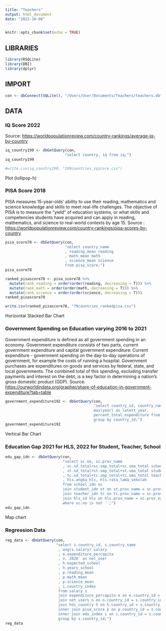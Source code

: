 ```yaml
---
title: "Teachers"
output: html_document
date: "2022-10-08"
---
```


```r
knitr::opts_chunk$set(echo = TRUE)
```

## LIBRARIES

```r
library(RSQLite)
library(DBI)
library(dplyr)
```

## IMPORT

```r
con <- dbConnect(SQLite(), "/Users/User/Documents/Teachers/teachers.db")
```

## DATA

### IQ Score 2022

Source: <https://worldpopulationreview.com/country-rankings/average-iq-by-country>

```r
iq_country199 <- dbGetQuery(con,
                           "select country, iq from iq;")
iq_country199
```

```r
#write.csv(iq_country199, "199countries_iqscore.csv")
```

Plot (lollipop-h)

### PISA Score 2018

PISA measures 15-year-olds' ability to use their reading, mathematics and science knowledge and skills to meet real-life challenges. The objective of PISA is to measure the “yield” of education systems, or what skills and competencies students have acquired and can apply in reading, mathematics, and science to real-world contexts by age 15.
Source : <https://worldpopulationreview.com/country-rankings/pisa-scores-by-country>

```r
pisa_score78 <- dbGetQuery(con, 
                           "select country_name
                           , reading_mean reading
                           , math_mean math
                           , science_mean science 
                           from pisa_score;")
pisa_score78
```

```r
ranked_pisascore78 <- pisa_score78 %>% 
  mutate(rank_reading = order(order(reading, decreasing = T))) %>%
  mutate(rank_math = order(order(math, decreasing = T))) %>%
  mutate(rank_science = order(order(science, decreasing = T)))
ranked_pisascore78
```

```r
write.csv(ranked_pisascore78, "79countries_rankedpisa.csv")
```



Horizontal Stacked Bar Chart

### Government Spending on Education varying 2016 to 2021

Government expenditure is defined as all government spending in an economy. Government expenditure consists of two parts, current government expenditure and capital government expenditure: Current expenditure - government spending on the day-to-day operations of government, for example the costs of running a hospital. Government purchases are expenditures on goods and services by federal, state, and local governments. The combined total of this spending, excluding transfer payments and interest on the debt, is a key factor in determining a nation's gross domestic product (GDP).
Source: <https://ourworldindata.org/grapher/share-of-education-in-government-expenditure?tab=table>

```r
government_expenditure192 <- dbGetQuery(con, 
                                        "select country_id, country_name, 
                                        max(year) as latest_year,
                                        percent_total_expenditure from expenditure
                                        group by country_id;")
government_expenditure192
```

Vertical Bar Chart

### Education Gap 2021 for HLS, 2022 for Student, Teacher, School

```r
edu_gap_idn <- dbGetQuery(con, 
                          "select sc.no, sc.prov_name
                          , sc.sd_total+sc.smp_total+sc.sma_total school
                          , st.sd_total+st.smp_total+st.sma_total student
                          , tc.sd_total+tc.smp_total+tc.sma_total teacher
                          , hls.angka_hls, hls.rata_lama_sekolah
                          from school_idn sc
                          join student_idn st on st.prov_name = sc.prov_name
                          join teacher_idn tc on tc.prov_name = sc.prov_name
                          join hls_id hls on hls.prov_name = sc.prov_name
                          where sc.no is not '';")
edu_gap_idn
```

Map chart

### Regression Data

```r
reg_data <- dbGetQuery(con, 
                       "select s.country_id, s.country_name
                        , avg(s.salary) salary
                        , e.expenditure_percapita
                        , n.`2020` as net_user
                        , h.expected_school
                        , h.years_school
                        , p.reading_mean
                        , p.math_mean
                        , p.science_mean
                        , i.country_index 
                        from salary s
                        join expenditure_percapita e on e.country_id = s.country_id
                        join net_users n on n.country_id = s.country_id
                        join hdi_country h on h.country_id = s.country_id
                        inner join pisa_score p on p.country_id = s.country_id
                        inner join edu_index i on i.country_id = s.country_id
                        group by s.country_id;")
reg_data
```

